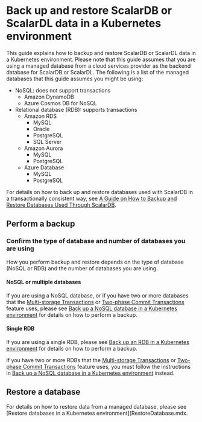 # Back up and restore ScalarDB or ScalarDL data in a Kubernetes environment

This guide explains how to backup and restore ScalarDB or ScalarDL data in a Kubernetes environment. Please note that this guide assumes that you are using a managed database from a cloud services provider as the backend database for ScalarDB or ScalarDL. The following is a list of the managed databases that this guide assumes you might be using:

* NoSQL: does not support transactions
   * Amazon DynamoDB
   * Azure Cosmos DB for NoSQL
* Relational database (RDB): supports transactions
   * Amazon RDS
      * MySQL
      * Oracle
      * PostgreSQL
      * SQL Server
   * Amazon Aurora
      * MySQL
      * PostgreSQL
   * Azure Database
      * MySQL
      * PostgreSQL

For details on how to back up and restore databases used with ScalarDB in a transactionally consistent way, see [A Guide on How to Backup and Restore Databases Used Through ScalarDB](https://github.com/scalar-labs/scalardb/blob/master/docs/backup-restore.md).

## Perform a backup

### Confirm the type of database and number of databases you are using

How you perform backup and restore depends on the type of database (NoSQL or RDB) and the number of databases you are using.

#### NoSQL or multiple databases

If you are using a NoSQL database, or if you have two or more databases that the [Multi-storage Transactions](https://github.com/scalar-labs/scalardb/blob/master/docs/multi-storage-transactions.md) or [Two-phase Commit Transactions](https://github.com/scalar-labs/scalardb/blob/master/docs/two-phase-commit-transactions.md) feature uses, please see [Back up a NoSQL database in a Kubernetes environment](BackupNoSQL.mdx) for details on how to perform a backup.

#### Single RDB

If you are using a single RDB, please see [Back up an RDB in a Kubernetes environment](BackupRDB.mdx) for details on how to perform a backup.

If you have two or more RDBs that the [Multi-storage Transactions](https://github.com/scalar-labs/scalardb/blob/master/docs/multi-storage-transactions.md) or [Two-phase Commit Transactions](https://github.com/scalar-labs/scalardb/blob/master/docs/two-phase-commit-transactions.md) feature uses, you must follow the instructions in [Back up a NoSQL database in a Kubernetes environment](BackupNoSQL.mdx) instead.

## Restore a database

For details on how to restore data from a managed database, please see [Restore databases in a Kubernetes environment](RestoreDatabase.mdx.
